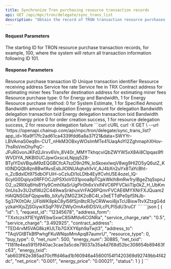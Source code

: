 ```yaml
---
title: Synchronize Tron purchasing resource transaction records
api: GET /api/mpc/tron/delegate/sync_trans_list
description: "Obtain the record of TRON transaction resource purchases following a specific transaction ID for all wallets under the workstation."
---
```


#### Request Parameters
<ParamField query="max_id" type="string" required>
    The starting ID for TRON resource purchase transaction records, for example, 100, where the system will return all transaction information following ID 101.
</ParamField>



#### Response Parameters
<ResponseField type="object[ ]">
    <Expandable title="object">
        <ResponseField name="id" type="integer">Resource purchase transaction ID</ResponseField>
        <ResponseField name="request_id" type="string">Unique transaction identifier</ResponseField>
        <ResponseField name="address_form" type="integer">Resource receiving address</ResponseField>
        <ResponseField name="service_charge_rate" type="string">Service fee rate</ResponseField>
        <ResponseField name="service_charge" type="string">Service fee in TRX</ResponseField>
        <ResponseField name="contract_address" type="string">Contract address for estimating miner fees</ResponseField>
        <ResponseField name="address_to" type="string">Transfer destination address for estimating miner fees</ResponseField>
        <ResponseField name="resource_type" type="string">Resource purchase type: 0 for Energy and Bandwidth, 1 for Energy</ResponseField>
        <ResponseField name="buy_type" type="string">Resource purchase method: 0 for System Estimate, 1 for Specified Amount</ResponseField>
        <ResponseField name="net_num" type="string">Bandwidth amount for delegation</ResponseField>
        <ResponseField name="energy_num" type="long">Energy amount for delegation</ResponseField>
        <ResponseField name="net_txid" type="long">Bandwidth delegation transaction txid</ResponseField>
        <ResponseField name="energy_txid" type="string">Energy delegation transaction txid</ResponseField>
        <ResponseField name="net_price" type="string">Bandwidth price</ResponseField>
        <ResponseField name="energy_price" type="string">Energy price</ResponseField>
        <ResponseField name="status" type="integer"> 0 for order creation success, 1 for resource delegation success, 2 for resource delegation failure</ResponseField>
    </Expandable>
</ResponseField>



<RequestExample>
    ```curl cURL
    curl -X GET \
    --url 'https://openapi.chainup.com/api/mpc/tron/delegate/sync_trans_list?app_id=16a9f17fc2ad61ca4339fdd6a8a37f21&data=SWYYr-LBVAmaS0eq8n-CUT_nHkM3OBxyWOsImMTe41UaqAoYI2ZghmaphXHov-7hsRsVmOhyPqC-JFuRGvonJKFd2Jirxv6Vn_8V40r_MMYTkhqcviQbZWYW5xX8Ai8CIpqas9fIWVDIYA_NKBl0UCJpwGxscxLNpjq5Z8-BTyIYDsVBquM9zEQGBCfcA7szD9n2fN_loSkoexlwqV8wg9HIZO5yQ6utZ_Kt0lNDQQb8zn8BwfAvsEsbJlOINUAqhxh1vV_AJ4bXn2uYx8TaYcBht-n_ZcBdxIDt975dbOFUiH-oCzIuDi1oLDtb4EylfCvhU5E4ozel_lQ-6cyIG0Dqiiyx0RFFOCJzPSXIoV031pvoa8pTCpkWklh8mRw1rylBgeZtqSxpnJO2_u2RIlXq6Hs8Yly9CmhIXaSrUgPir0h6xVxlf4VC6PFVCkiiTlp0kZ_H_UbKm0nUis3v3U2sflWJ2C449waSrikhuxVrFAQ6PQmrFVCAE6MYXNrFXJQuam2HAIQNSGbFQjspw8b_bXyfyZMGZ3K2oBC4I_v3eETTdPe0pfSNJb-5g37K0tOAr_UFbWK8pkC8yl56fSjn8tcR3yCRWwoi8jxTcUBiswTtvXZtzgG4dyzkaHXjsZjSGiywXSqP76VZWlyOmAx6IDSViLcPLPISdU3ruCI'
    ```
</RequestExample>



<ResponseExample>
    ```json
    [
    {
        "id": 1,
        "request_id": "12345678",
        "address_form": "TXxtczsXf1EYgWEbwSxwC85iMfdv6CGNRa",
        "service_charge_rate": "0.5",
        "service_charge": "3.492925",
        "contract_address": "TED4rvM5VAG8kzKULTb7GXXY6ph9aTwjt3",
        "address_to": "TAqVGtBTkBfPwhgFKuWNqoMmApq87aumrU",
        "resource_type": 0,
        "buy_type": 0,
        "net_num": 500,
        "energy_num": 30885,
        "net_txid": "1181fe4ea5915f940ac3cae3a5cde79037a35a4d768d52bc308654b89463fc63",
        "energy_txid": "ab603f62e385ad70cfffd46ad1b160946a45600154f1420369d92749bb4f42dc",
        "net_price": "0.001",
        "energy_price": "0.00021",
        "status": 1
    }
    ]
    ```
</ResponseExample>